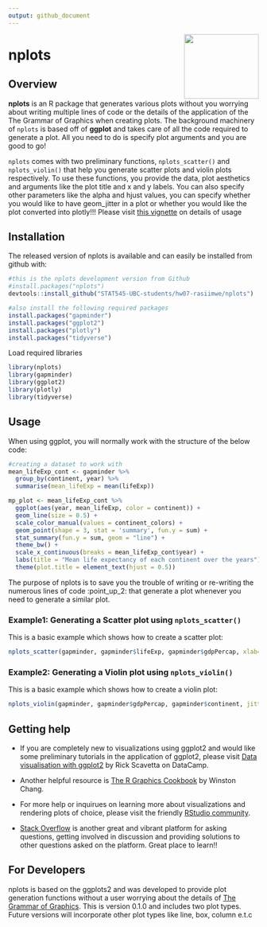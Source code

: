 ```yaml
---
output: github_document
---
```


[<img align ="right" src="https://github.com/STAT545-UBC-students/hw07-rasiimwe/blob/master/logo/logo.png" width="150" height="130"/>](https://github.com/STAT545-UBC-students/hw07-rasiimwe/blob/master/logo/logo.png)

# nplots

## Overview
**nplots** is an R package that generates various plots without you worrying about writing multiple lines of code or the details of the application of the The Grammar of Graphics when creating plots. The background machinery of `nplots` is based off of **ggplot** and takes care of all the code required to generate a plot. All you need to do is specify plot arguments and you are good to go!

`nplots` comes with two preliminary functions, `nplots_scatter()` and `nplots_violin()` that help you generate scatter plots and violin plots respectively. To use these functions, you provide the data, plot aesthetics and arguments like the plot title and x and y labels. You can also specify other parameters like the alpha and hjust values, you can specify whether you would like to have geom\_jitter in a plot or whether you would like the plot converted into plotly!!! Please visit [this vignette](https://github.com/STAT545-UBC-students/hw07-rasiimwe/blob/master/vignettes/nplots_vignette.Rmd) on details of usage

## Installation

The released version of nplots is available and can easily be installed from github with:

```r
#this is the nplots development version from Github
#install.packages("nplots")
devtools::install_github("STAT545-UBC-students/hw07-rasiimwe/nplots")

#also install the following required packages
install.packages("gapminder")
install.packages("ggplot2")
install.packages("plotly")
install.packages("tidyverse")

```


Load required libraries

```r
library(nplots)
library(gapminder)
library(ggplot2)
library(plotly)
library(tidyverse)
```

## Usage

When using ggplot, you will normally work with the structure of the below code:

```r
#creating a dataset to work with
mean_lifeExp_cont <- gapminder %>% 
  group_by(continent, year) %>% 
  summarise(mean_lifeExp = mean(lifeExp))

mp_plot <- mean_lifeExp_cont %>% 
  ggplot(aes(year, mean_lifeExp, color = continent)) +
  geom_line(size = 0.5) +
  scale_color_manual(values = continent_colors) + 
  geom_point(shape = 3, stat = 'summary', fun.y = sum) +
  stat_summary(fun.y = sum, geom = "line") + 
  theme_bw() +
  scale_x_continuous(breaks = mean_lifeExp_cont$year) +
  labs(title = "Mean life expectancy of each continent over the years") +
  theme(plot.title = element_text(hjust = 0.5))
```

The purpose of nplots is to save you the trouble of writing or re-writing the numerous lines of code :point_up_2: that generate a plot whenever you need to generate a similar plot. 

### Example1: Generating a Scatter plot using `nplots_scatter()`

This is a basic example which shows how to create a scatter plot:

```r
nplots_scatter(gapminder, gapminder$lifeExp, gapminder$gdpPercap, xlab="lifeExp", ylab="gdpPercap", title="lifeExp Vs GdpPercap", plotly=FALSE, alpha=0.19, hjust=0.5)
```

### Example2: Generating a Violin plot using `nplots_violin()`

This is a basic example which shows how to create a violin plot:

```r
nplots_violin(gapminder, gapminder$gdpPercap, gapminder$continent, jitter=TRUE, order=TRUE, xlab="", ylab="gdpPercap", title="gdpPercap across contients", plotly=FALSE, alpha=0.05, hjust=0.6)
```


## Getting help

* If you are completely new to visualizations using ggplot2 and would like some preliminary tutorials in the application of ggplot2, please visit [Data visualisation with ggplot2](https://www.datacamp.com/courses/data-visualization-with-ggplot2-1) by Rick Scavetta on DataCamp.  
* Another helpful resource is [The R Graphics Cookbook](http://amzn.to/2dVfMfn) by Winston Chang. 


* For more help or inquirues on learning more about visualizations and rendering plots of choice, please visit the friendly [RStudio community](https://community.rstudio.com/). 

* [Stack Overflow](http://stackoverflow.com/questions/tagged/ggplot2?sort=frequent&pageSize=50) is another great and vibrant platform for asking questions, getting involved in discussion and providing solutions to other questions asked on the platform. Great place to learn!!

## For Developers
nplots is based on the ggplots2 and was developed to provide plot generation functions without a user worrying about the details of [The
Grammar of Graphics](http://amzn.to/2ef1eWp). 
This is version 0.1.0 and includes two plot types. Future versions will incorporate other plot types like line, box, column e.t.c
